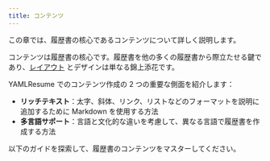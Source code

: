 ```yaml
---
title: コンテンツ
---
```


この章では、履歴書の核心であるコンテンツについて詳しく説明します。

コンテンツは履歴書の核心です。履歴書を他の多くの履歴書から際立たせる鍵であり、[レイアウト](/ja/docs/layout) とデザインは単なる錦上添花です。

YAMLResume でのコンテンツ作成の 2 つの重要な側面を紹介します：
- **リッチテキスト**：太字、斜体、リンク、リストなどのフォーマットを説明に追加するために Markdown を使用する方法
- **多言語サポート**：言語と文化的な違いを考慮して、異なる言語で履歴書を作成する方法

以下のガイドを探索して、履歴書のコンテンツをマスターしてください。

<Cards>
  <Card
    title="リッチテキスト"
    href="./content/rich-text"
    description="履歴書の要約フィールドでリッチテキストを使用する方法を学びます。"
  />
  <Card
    title="多言語"
    href="./content/multi-languages"
    description="様々な言語で履歴書を作成する方法を発見します。"
  />
</Cards>
